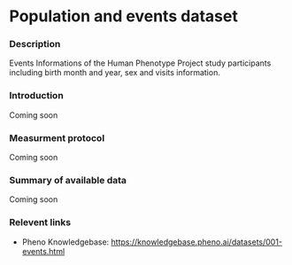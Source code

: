 # Population and events dataset

### Description
Events Informations of the Human Phenotype Project study participants including birth month and year, sex and visits information.

### Introduction
Coming soon

### Measurment protocol
Coming soon

### Summary of available data
Coming soon

### Relevent links
* Pheno Knowledgebase: https://knowledgebase.pheno.ai/datasets/001-events.html


